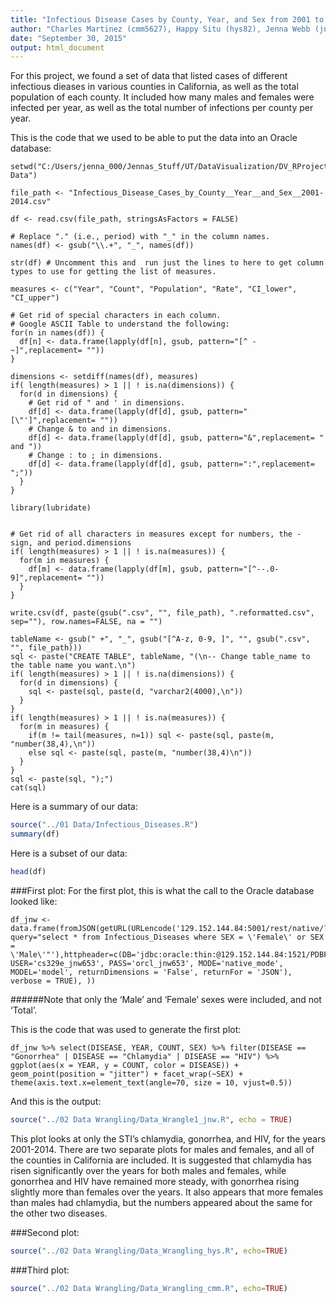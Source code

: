 ```yaml
---
title: "Infectious Disease Cases by County, Year, and Sex from 2001 to 2014"
author: "Charles Martinez (cmm5627), Happy Situ (hys82), Jenna Webb (jnw653)"
date: "September 30, 2015"
output: html_document
---
```


For this project, we found a set of data that listed cases of different infectious dieases in various counties in California, as well as the total population of each county. It included how many males and females were infected per year, as well as the total number of infections per county per year.   

This is the code that we used to be able to put the data into an Oracle database:  
```
setwd("C:/Users/jenna_000/Jennas_Stuff/UT/DataVisualization/DV_RProject2/01 Data")

file_path <- "Infectious_Disease_Cases_by_County__Year__and_Sex__2001-2014.csv"

df <- read.csv(file_path, stringsAsFactors = FALSE)

# Replace "." (i.e., period) with "_" in the column names.
names(df) <- gsub("\\.+", "_", names(df))

str(df) # Uncomment this and  run just the lines to here to get column types to use for getting the list of measures.

measures <- c("Year", "Count", "Population", "Rate", "CI_lower", "CI_upper")

# Get rid of special characters in each column.
# Google ASCII Table to understand the following:
for(n in names(df)) {
  df[n] <- data.frame(lapply(df[n], gsub, pattern="[^ -~]",replacement= ""))
}

dimensions <- setdiff(names(df), measures)
if( length(measures) > 1 || ! is.na(dimensions)) {
  for(d in dimensions) {
    # Get rid of " and ' in dimensions.
    df[d] <- data.frame(lapply(df[d], gsub, pattern="[\"']",replacement= ""))
    # Change & to and in dimensions.
    df[d] <- data.frame(lapply(df[d], gsub, pattern="&",replacement= " and "))
    # Change : to ; in dimensions.
    df[d] <- data.frame(lapply(df[d], gsub, pattern=":",replacement= ";"))
  }
}

library(lubridate)


# Get rid of all characters in measures except for numbers, the - sign, and period.dimensions
if( length(measures) > 1 || ! is.na(measures)) {
  for(m in measures) {
    df[m] <- data.frame(lapply(df[m], gsub, pattern="[^--.0-9]",replacement= ""))
  }
}

write.csv(df, paste(gsub(".csv", "", file_path), ".reformatted.csv", sep=""), row.names=FALSE, na = "")

tableName <- gsub(" +", "_", gsub("[^A-z, 0-9, ]", "", gsub(".csv", "", file_path)))
sql <- paste("CREATE TABLE", tableName, "(\n-- Change table_name to the table name you want.\n")
if( length(measures) > 1 || ! is.na(dimensions)) {
  for(d in dimensions) {
    sql <- paste(sql, paste(d, "varchar2(4000),\n"))
  }
}
if( length(measures) > 1 || ! is.na(measures)) {
  for(m in measures) {
    if(m != tail(measures, n=1)) sql <- paste(sql, paste(m, "number(38,4),\n"))
    else sql <- paste(sql, paste(m, "number(38,4)\n"))
  }
}
sql <- paste(sql, ");")
cat(sql)
```

Here is a summary of our data:  

```r
source("../01 Data/Infectious_Diseases.R")
summary(df)
```

Here is a subset of our data:  
```r
head(df)
```

###First plot:
For the first plot, this is what the call to the Oracle database looked like:  
```
df_jnw <- data.frame(fromJSON(getURL(URLencode('129.152.144.84:5001/rest/native/?query="select * from Infectious_Diseases where SEX = \'Female\' or SEX = \'Male\'"'),httpheader=c(DB='jdbc:oracle:thin:@129.152.144.84:1521/PDBF15DV.usuniversi01134.oraclecloud.internal', USER='cs329e_jnw653', PASS='orcl_jnw653', MODE='native_mode', MODEL='model', returnDimensions = 'False', returnFor = 'JSON'), verbose = TRUE), ))
```
######Note that only the 'Male' and 'Female' sexes were included, and not 'Total'.

This is the code that was used to generate the first plot:  
```
df_jnw %>% select(DISEASE, YEAR, COUNT, SEX) %>% filter(DISEASE == "Gonorrhea" | DISEASE == "Chlamydia" | DISEASE == "HIV") %>% ggplot(aes(x = YEAR, y = COUNT, color = DISEASE)) + geom_point(position = "jitter") + facet_wrap(~SEX) + theme(axis.text.x=element_text(angle=70, size = 10, vjust=0.5))
```
And this is the output:  
```r
source("../02 Data Wrangling/Data_Wrangle1_jnw.R", echo = TRUE)
```
  
This plot looks at only the STI's chlamydia, gonorrhea, and HIV, for the years 2001-2014. There are two separate plots for males and females, and all of the counties in California are included. It is suggested that chlamydia has risen significantly over the years for both males and females, while gonorrhea and HIV have remained more steady, with gonorrhea rising slightly more than females over the years. It also appears that more females than males had chlamydia, but the numbers appeared about the same for the other two diseases.

###Second plot:
```r
source("../02 Data Wrangling/Data_Wrangling_hys.R", echo=TRUE)
```

###Third plot:  
```r
source("../02 Data Wrangling/Data_Wrangling_cmm.R", echo=TRUE)
```

